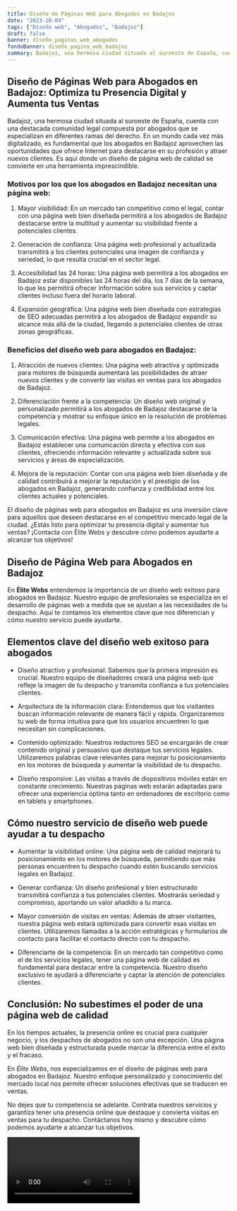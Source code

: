 ```yaml
---
title: Diseño de Páginas Web para Abogados en Badajoz
date: "2023-10-04"
tags: ["Diseño web", "Abogados", "Badajoz"]
draft: false
banner: diseño_paginas_web_abogados
fondoBanner: diseño_pagina_web_badajoz
summary: Badajoz, una hermosa ciudad situada al suroeste de España, cuenta con una destacada comunidad legal compuesta por abogados que se especializan en diferentes ramas del derecho. En un mundo cada vez más digitalizado, es fundamental que los abogados en Badajoz aprovechen las oportunidades que ofrece Internet para destacarse en su profesión y atraer nuevos clientes. Es aquí donde un diseño de página web de calidad se convierte en una herramienta imprescindible.
---
```



## Diseño de Páginas Web para Abogados en Badajoz: Optimiza tu Presencia Digital y Aumenta tus Ventas

Badajoz, una hermosa ciudad situada al suroeste de España, cuenta con una destacada comunidad legal compuesta por abogados que se especializan en diferentes ramas del derecho. En un mundo cada vez más digitalizado, es fundamental que los abogados en Badajoz aprovechen las oportunidades que ofrece Internet para destacarse en su profesión y atraer nuevos clientes. Es aquí donde un diseño de página web de calidad se convierte en una herramienta imprescindible.

### Motivos por los que los abogados en Badajoz necesitan una página web:

1. Mayor visibilidad: En un mercado tan competitivo como el legal, contar con una página web bien diseñada permitirá a los abogados de Badajoz destacarse entre la multitud y aumentar su visibilidad frente a potenciales clientes.

2. Generación de confianza: Una página web profesional y actualizada transmitirá a los clientes potenciales una imagen de confianza y seriedad, lo que resulta crucial en el sector legal.

3. Accesibilidad las 24 horas: Una página web permitirá a los abogados en Badajoz estar disponibles las 24 horas del día, los 7 días de la semana, lo que les permitirá ofrecer información sobre sus servicios y captar clientes incluso fuera del horario laboral.

4. Expansión geográfica: Una página web bien diseñada con estrategias de SEO adecuadas permitirá a los abogados de Badajoz expandir su alcance más allá de la ciudad, llegando a potenciales clientes de otras zonas geográficas.

### Beneficios del diseño web para abogados en Badajoz:

1. Atracción de nuevos clientes: Una página web atractiva y optimizada para motores de búsqueda aumentará las posibilidades de atraer nuevos clientes y de convertir las visitas en ventas para los abogados de Badajoz.

2. Diferenciación frente a la competencia: Un diseño web original y personalizado permitirá a los abogados de Badajoz destacarse de la competencia y mostrar su enfoque único en la resolución de problemas legales.

3. Comunicación efectiva: Una página web permite a los abogados en Badajoz establecer una comunicación directa y efectiva con sus clientes, ofreciendo información relevante y actualizada sobre sus servicios y áreas de especialización.

4. Mejora de la reputación: Contar con una página web bien diseñada y de calidad contribuirá a mejorar la reputación y el prestigio de los abogados en Badajoz, generando confianza y credibilidad entre los clientes actuales y potenciales.

El diseño de páginas web para abogados en Badajoz es una inversión clave para aquellos que deseen destacarse en el competitivo mercado legal de la ciudad. ¿Estás listo para optimizar tu presencia digital y aumentar tus ventas? ¡Contacta con Élite Webs y descubre cómo podemos ayudarte a alcanzar tus objetivos!

<GifSeo />

<Cta />

## Diseño de Página Web para Abogados en Badajoz

En **Élite Webs** entendemos la importancia de un diseño web exitoso para abogados en Badajoz. Nuestro equipo de profesionales se especializa en el desarrollo de páginas web a medida que se ajustan a las necesidades de tu despacho. Aquí te contamos los elementos clave que nos diferencian y cómo nuestro servicio puede ayudarte.

## Elementos clave del diseño web exitoso para abogados

- Diseño atractivo y profesional: Sabemos que la primera impresión es crucial. Nuestro equipo de diseñadores creará una página web que refleje la imagen de tu despacho y transmita confianza a tus potenciales clientes.

- Arquitectura de la información clara: Entendemos que los visitantes buscan información relevante de manera fácil y rápida. Organizaremos tu web de forma intuitiva para que los usuarios encuentren lo que necesitan sin complicaciones.

- Contenido optimizado: Nuestros redactores SEO se encargarán de crear contenido original y persuasivo que destaque tus servicios legales. Utilizaremos palabras clave relevantes para mejorar tu posicionamiento en los motores de búsqueda y aumentar la visibilidad de tu despacho.

- Diseño responsive: Las visitas a través de dispositivos móviles están en constante crecimiento. Nuestras páginas web estarán adaptadas para ofrecer una experiencia óptima tanto en ordenadores de escritorio como en tablets y smartphones.

## Cómo nuestro servicio de diseño web puede ayudar a tu despacho

- Aumentar la visibilidad online: Una página web de calidad mejorará tu posicionamiento en los motores de búsqueda, permitiendo que más personas encuentren tu despacho cuando estén buscando servicios legales en Badajoz.

- Generar confianza: Un diseño profesional y bien estructurado transmitirá confianza a tus potenciales clientes. Mostrarás seriedad y compromiso, aportando un valor añadido a tu marca.

- Mayor conversión de visitas en ventas: Además de atraer visitantes, nuestra página web estará optimizada para convertir esas visitas en clientes. Utilizaremos llamadas a la acción estratégicas y formularios de contacto para facilitar el contacto directo con tu despacho.

- Diferenciarte de la competencia: En un mercado tan competitivo como el de los servicios legales, tener una página web de calidad es fundamental para destacar entre la competencia. Nuestro diseño exclusivo te ayudará a diferenciarte y captar la atención de potenciales clientes.

## Conclusión: No subestimes el poder de una página web de calidad

En los tiempos actuales, la presencia online es crucial para cualquier negocio, y los despachos de abogados no son una excepción. Una página web bien diseñada y estructurada puede marcar la diferencia entre el éxito y el fracaso.

En _Élite Webs_, nos especializamos en el diseño de páginas web para abogados en Badajoz. Nuestro enfoque personalizado y conocimiento del mercado local nos permite ofrecer soluciones efectivas que se traducen en ventas.

No dejes que tu competencia se adelante. Contrata nuestros servicios y garantiza tener una presencia online que destaque y convierta visitas en ventas para tu despacho. Contáctanos hoy mismo y descubre cómo podemos ayudarte a alcanzar tus objetivos.

<Video />

<CtaBot job="Abogados" city="Badajoz" />

<Gmaps query="Badajoz+españa+maps" />
